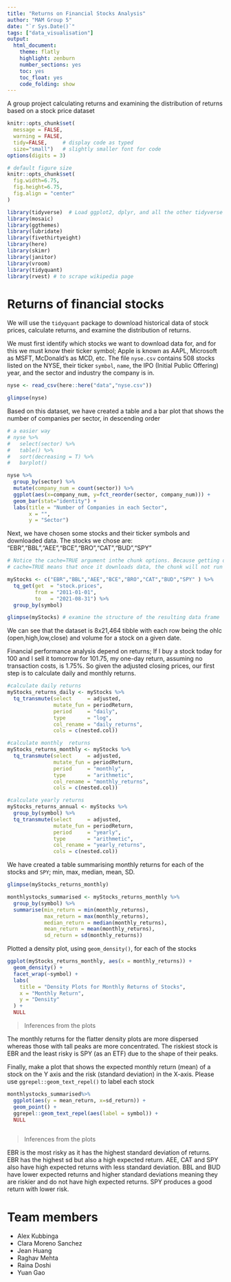 ```yaml
---
title: "Returns on Financial Stocks Analysis"
author: "MAM Group 5"
date: "`r Sys.Date()`"
tags: ["data_visualisation"]
output:
  html_document:
    theme: flatly
    highlight: zenburn
    number_sections: yes
    toc: yes
    toc_float: yes
    code_folding: show
---
```


A group project calculating returns and examining the distribution of returns based on a stock price dataset

<!--more-->


```r
knitr::opts_chunk$set(
  message = FALSE, 
  warning = FALSE, 
  tidy=FALSE,     # display code as typed
  size="small")   # slightly smaller font for code
options(digits = 3)

# default figure size
knitr::opts_chunk$set(
  fig.width=6.75, 
  fig.height=6.75,
  fig.align = "center"
)
```

```r
library(tidyverse)  # Load ggplot2, dplyr, and all the other tidyverse packages
library(mosaic)
library(ggthemes)
library(lubridate)
library(fivethirtyeight)
library(here)
library(skimr)
library(janitor)
library(vroom)
library(tidyquant)
library(rvest) # to scrape wikipedia page
```

# Returns of financial stocks

We will use the `tidyquant` package to download historical data of stock prices, calculate returns, and examine the distribution of returns.

We must first identify which stocks we want to download data for, and for this we must know their ticker symbol; Apple is known as AAPL, Microsoft as MSFT, McDonald's as MCD, etc. The file `nyse.csv` contains 508 stocks listed on the NYSE, their ticker `symbol`, `name`, the IPO (Initial Public Offering) year, and the sector and industry the company is in.

```r
nyse <- read_csv(here::here("data","nyse.csv"))

glimpse(nyse)

```

Based on this dataset, we have created a table and a bar plot that shows the number of companies per sector, in descending order

```r

# a easier way
# nyse %>% 
#   select(sector) %>% 
#   table() %>%
#   sort(decreasing = T) %>%
#   barplot()

nyse %>%
  group_by(sector) %>% 
  mutate(company_num = count(sector)) %>%
  ggplot(aes(x=company_num, y=fct_reorder(sector, company_num))) +
  geom_bar(stat="identity") +
  labs(title = "Number of Companies in each Sector",
       x = "",
       y = "Sector")

```

Next, we have chosen some stocks and their ticker symbols and downloaded data.
The stocks we chose are: "EBR","BBL","AEE","BCE","BRO","CAT","BUD","SPY"

```r
# Notice the cache=TRUE argument inthe chunk options. Because getting data is time consuming, 
# cache=TRUE means that once it downloads data, the chunk will not run again next time you knit your Rmd

myStocks <- c("EBR","BBL","AEE","BCE","BRO","CAT","BUD","SPY" ) %>%
  tq_get(get  = "stock.prices",
         from = "2011-01-01",
         to   = "2021-08-31") %>%
  group_by(symbol) 

glimpse(myStocks) # examine the structure of the resulting data frame
```

We can see that the dataset is 8x21,464 tibble with each row being the ohlc (open,high,low,close) and volume for a stock on a given date.

Financial performance analysis depend on returns; If I buy a stock today for 100 and I sell it tomorrow for 101.75, my one-day return, assuming no transaction costs, is 1.75%. So given the adjusted closing prices, our first step is to calculate daily and monthly returns.

```r
#calculate daily returns
myStocks_returns_daily <- myStocks %>%
  tq_transmute(select     = adjusted, 
               mutate_fun = periodReturn, 
               period     = "daily", 
               type       = "log",
               col_rename = "daily_returns",
               cols = c(nested.col))  

#calculate monthly  returns
myStocks_returns_monthly <- myStocks %>%
  tq_transmute(select     = adjusted, 
               mutate_fun = periodReturn, 
               period     = "monthly", 
               type       = "arithmetic",
               col_rename = "monthly_returns",
               cols = c(nested.col)) 

#calculate yearly returns
myStocks_returns_annual <- myStocks %>%
  group_by(symbol) %>%
  tq_transmute(select     = adjusted, 
               mutate_fun = periodReturn, 
               period     = "yearly", 
               type       = "arithmetic",
               col_rename = "yearly_returns",
               cols = c(nested.col))
```

We have created a table summarising monthly returns for each of the stocks and `SPY`; min, max, median, mean, SD.

```r
glimpse(myStocks_returns_monthly)

monthlystocks_summarised <- myStocks_returns_monthly %>% 
  group_by(symbol) %>%
  summarise(min_return = min(monthly_returns),
            max_return = max(monthly_returns),
            median_return = median(monthly_returns),
            mean_return = mean(monthly_returns),
            sd_return = sd(monthly_returns))
```

Plotted a density plot, using `geom_density()`, for each of the stocks

```r

ggplot(myStocks_returns_monthly, aes(x = monthly_returns)) +
  geom_density() + 
  facet_wrap(~symbol) +
  labs(
    title = "Density Plots for Monthly Returns of Stocks",
    x = "Monthly Return",
    y = "Density"
  ) +
  NULL

```


> Inferences from the plots

The monthly returns for the flatter density plots are more dispersed whereas those with tall peaks are more concentrated. The riskiest stock is EBR and the least risky is SPY (as an ETF) due to the shape of their peaks.

Finally, make a plot that shows the expected monthly return (mean) of a stock on the Y axis and the risk (standard deviation) in the X-axis. Please use `ggrepel::geom_text_repel()` to label each stock

```r

monthlystocks_summarised%>%
  ggplot(aes(y = mean_return, x=sd_return)) +
  geom_point() + 
  ggrepel::geom_text_repel(aes(label = symbol)) +
  NULL
   

```


> Inferences from the plots

EBR is the most risky as it has the highest standard deviation of returns. EBR has the highest sd but also a high expected return. AEE, CAT and SPY also have high expected returns with less standard deviation. BBL and BUD have lower expected returns and higher standard deviations meaning they are riskier and do not have high expected returns. SPY produces a good return with lower risk.


# Team members

- Alex Kubbinga
- Clara Moreno Sanchez
- Jean Huang
- Raghav Mehta
- Raina Doshi
- Yuan Gao